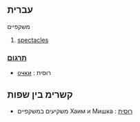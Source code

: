 ==עברית==
משקפיים 

#[[spectacles]]

===[[תרגום]]===
*[[очки]] : רוסית

==קשרימ בין שפות== 
* משקיעים  במשקפיים Хаим и Мишка : [[רוסית]]
